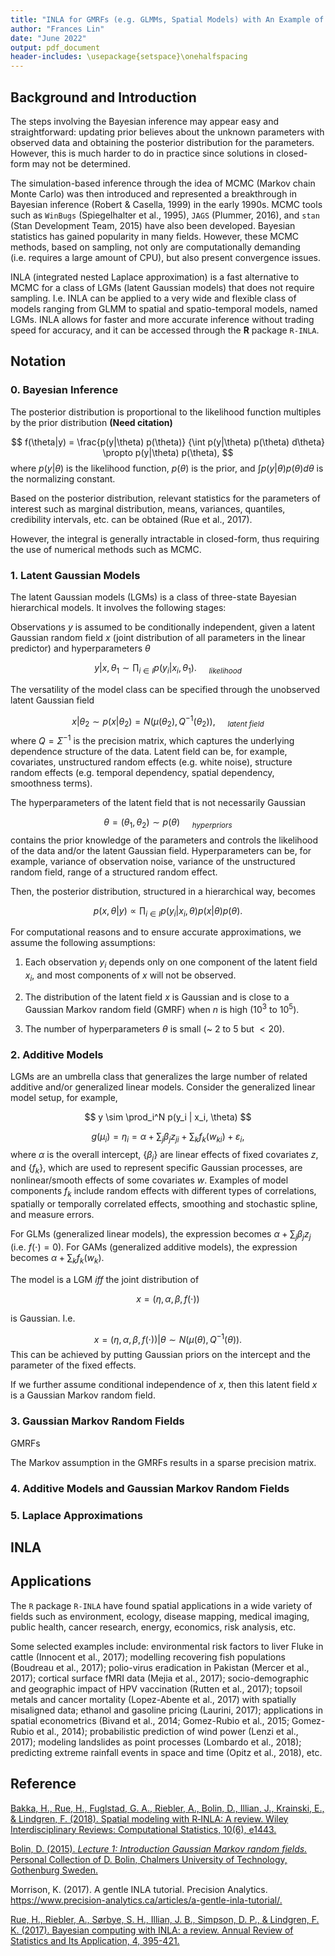 ```yaml
---
title: "INLA for GMRFs (e.g. GLMMs, Spatial Models) with An Example of Leukemia Cases"
author: "Frances Lin"
date: "June 2022"
output: pdf_document
header-includes: \usepackage{setspace}\onehalfspacing
---
```


## Background and Introduction     

The steps involving the Bayesian inference may appear easy and straightforward: updating prior believes about the unknown parameters with observed data and obtaining the posterior distribution for the parameters. However, this is much harder to do in practice since solutions in closed-form may not be determined. 

The simulation-based inference through the idea of MCMC (Markov chain Monte Carlo) was then introduced and represented a breakthrough in Bayesian inference (Robert & Casella, 1999) in the early 1990s. MCMC tools such as `WinBugs` (Spiegelhalter et al., 1995), `JAGS` (Plummer, 2016), and `stan` (Stan Development Team, 2015) have also been developed. Bayesian statistics has gained popularity in many fields. However, these MCMC methods, based on sampling, not only are computationally demanding (i.e. requires a large amount of CPU), but also present convergence issues. 

INLA (integrated nested Laplace approximation) is a fast alternative to MCMC for a class of LGMs (latent Gaussian models) that does not require sampling. I.e. INLA can be applied to a very wide and flexible class of models ranging from GLMM to spatial and spatio-temporal models, named LGMs. INLA allows for faster and more accurate inference without trading speed for accuracy, and it can be accessed through the **R** package `R-INLA`. 


## Notation 

### 0. Bayesian Inference 

The posterior distribution is proportional to the likelihood function multiples by the prior distribution **(Need citation)** 

$$
f(\theta|y) = \frac{p(y|\theta) p(\theta)} {\int p(y|\theta) p(\theta) d\theta} \propto p(y|\theta) p(\theta), 
$$
where $p(y|\theta)$ is the likelihood function, $p(\theta)$ is the prior, and ${\int p(y|\theta) p(\theta) d\theta}$ is the normalizing constant. 

Based on the posterior distribution, relevant statistics for the parameters of interest such as marginal distribution, means, variances, quantiles, credibility intervals, etc. can be obtained (Rue et al., 2017).

However, the integral is generally intractable in closed-form, thus requiring the use of numerical methods such as MCMC. 

### 1. Latent Gaussian Models

The latent Gaussian models (LGMs) is a class of three-state Bayesian hierarchical models. It involves the following stages: 

Observations $y$ is assumed to be conditionally independent, given a latent Gaussian random field $x$ (joint distribution of all parameters in the linear predictor) and hyperparameters $\theta$ 

$$
y | x, \theta_1 \sim \prod_{i \in I} p (y_i | x_i, \theta_1). \ \ \ \ \ _{likelihood}
$$

The versatility of the model class can be specified through the unobserved latent Gaussian field

$$
x | \theta_2 \sim p(x | \theta_2) = N(\mu(\theta_2), Q^{-1}(\theta_2)), \ \ \ \ \ _{latent \ field}
$$
where $Q = \Sigma^{-1}$ is the precision matrix, which captures the underlying dependence structure of the data. Latent field can be, for example, covariates, unstructured random effects (e.g. white noise), structure random effects (e.g. temporal dependency, spatial dependency, smoothness terms). 

The hyperparameters of the latent field that is not necessarily Gaussian 

$$
\theta = {(\theta_1, \theta_2)} \sim p(\theta) \ \ \ \ \ _{hyperpriors}
$$
contains the prior knowledge of the parameters and controls the likelihood of the data and/or the latent Gaussian field. Hyperparameters can be, for example, variance of observation noise, variance of the unstructured random field, range of a structured random effect. 

Then, the posterior distribution, structured in a hierarchical way, becomes 

$$
p(x, \theta | y) \propto \prod_{i \in I} p(y_i | x_i, \theta) p(x | \theta) p(\theta).
$$

For computational reasons and to ensure accurate approximations, we assume the following assumptions:  

1. Each observation $y_i$ depends only on one component of the latent field $x_i$, and most components of $x$ will not be observed. 

2. The distribution of the latent field $x$ is Gaussian and is close to a Gaussian Markov random field (GMRF) when $n$ is high ($10^3$ to $10^5$). 

3. The number of hyperparameters $\theta$ is small (~ $2$ to $5$ but $< 20$). 


### 2. Additive Models

LGMs are an umbrella class that generalizes the large number of related additive and/or generalized linear models. Consider the generalized linear model setup, for example,

$$
y \sim \prod_i^N p(y_i | x_i, \theta)
$$

$$
g(\mu_i) = \eta_i = \alpha + \sum_j \beta_j z_{ji} + \sum_k f_{k}(w_{ki}) + \varepsilon_i,
$$
where $\alpha$ is the overall intercept, $\{\beta_j\}$ are linear effects of fixed covariates $z$, and $\{f_k\}$, which are used to represent specific Gaussian processes, are nonlinear/smooth effects of some covariates $w$. Examples of model components $f_k$ include random effects with different types of correlations, spatially or temporally correlated effects, smoothing and stochastic spline, and measure errors. 

For GLMs (generalized linear models), the expression becomes $\alpha + \sum_j \beta_j z_{j}$ (i.e. $f(\cdot) = 0$). For GAMs (generalized additive models), the expression becomes $\alpha + \sum_k f_{k}(w_{k})$. 

The model is a LGM $iff$ the joint distribution of 

$$
x = (\eta, \alpha, \beta, f(\cdot))
$$

is Gaussian. I.e. 

$$
x = (\eta, \alpha, \beta, f(\cdot)) | \theta \sim N(\mu(\theta), Q^{-1}(\theta)). 
$$
This can be achieved by putting Gaussian priors on the intercept and the parameter of the fixed effects. 

If we further assume conditional independence of $x$, then this latent field $x$ is a Gaussian Markov random field. 


### 3. Gaussian Markov Random Fields

GMRFs

The Markov assumption in the GMRFs results in a sparse precision matrix. 

### 4. Additive Models and Gaussian Markov Random Fields

### 5. Laplace Approximations 

## INLA 




## Applications 

The `R` package `R-INLA` have found spatial applications in a wide variety of fields such as environment, ecology, disease mapping, medical imaging, public health, cancer research, energy, economics, risk analysis, etc. 

Some selected examples include: environmental risk factors to liver Fluke in cattle (Innocent et al., 2017); modelling recovering fish populations (Boudreau et al., 2017); polio-virus eradication in Pakistan (Mercer et al., 2017); cortical surface fMRI data (Mejia et al., 2017); socio-demographic and geographic impact of HPV vaccination (Rutten et al., 2017); topsoil metals and cancer mortality (Lopez-Abente et al., 2017) with spatially misaligned data; ethanol and gasoline pricing (Laurini, 2017); applications in spatial econometrics (Bivand et al., 2014; Gomez-Rubio et al., 2015; Gomez-Rubio et al., 2014); probabilistic prediction of wind power (Lenzi et al., 2017); modeling landslides as point processes (Lombardo et al., 2018); predicting extreme rainfall events in space and time (Opitz et al., 2018), etc.




\newpage

## Reference

[Bakka, H., Rue, H., Fuglstad, G. A., Riebler, A., Bolin, D., Illian, J., Krainski, E., & Lindgren, F. (2018). Spatial modeling with R‐INLA: A review. Wiley Interdisciplinary Reviews: Computational Statistics, 10(6), e1443.](https://arxiv.org/pdf/1802.06350.pdf)

[Bolin, D. (2015). *Lecture 1: Introduction
Gaussian Markov random fields.* Personal Collection of D. Bolin, Chalmers University of Technology, Gothenburg Sweden.](http://www.math.chalmers.se/~bodavid/GMRF2015/Lectures/F1slides.pdf)

Morrison, K. (2017). A gentle INLA tutorial. Precision Analytics. [https://www.precision-analytics.ca/articles/a-gentle-inla-tutorial/.](https://www.precision-analytics.ca/articles/a-gentle-inla-tutorial/)

[Rue, H., Riebler, A., Sørbye, S. H., Illian, J. B., Simpson, D. P., & Lindgren, F. K. (2017). Bayesian computing with INLA: a review. Annual Review of Statistics and Its Application, 4, 395-421.](https://www.annualreviews.org/doi/full/10.1146/annurev-statistics-060116-054045?casa_token=sIho3hU0GtwAAAAA:hAwMg1zvZyqaxk00jCdYyQFfzc5pDwOz5hKK1AzVjjnIY6CANQ8YWbaCC0EQk-5UteoMDy-aHnUI)


